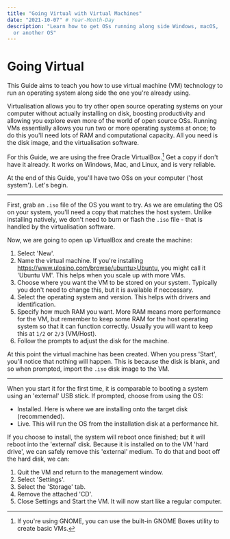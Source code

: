 ```yaml
---
title: "Going Virtual with Virtual Machines"
date: "2021-10-07" # Year-Month-Day
description: "Learn how to get OSs running along side Windows, macOS,
  or another OS"
---
```


# Going Virtual

This Guide aims to teach you how to use virtual machine (VM) technology to run an operating system along side the one you're already using.

Virtualisation allows you to try other open source operating systems on your computer without actually installing on disk, boosting productivity and allowing you explore even more of the world of open source OSs. Running VMs essentially allows you run two or more operating systems at once; to do this you'll need lots of RAM and computational capacity. All you need is the disk image, and the virtualisation software.

For this Guide, we are using the free <Link href="https://www.virtualbox.org">Oracle VirtualBox</Link>.[^1] Get a copy if don't have it already. It works on Windows, Mac, and Linux, and is very reliable.

At the end of this Guide, you'll have two OSs on your computer ('host system'). Let's begin.

---

First, grab an `.iso` file of the OS you want to try. As we are emulating the OS on your system, you'll need a copy that matches the host system. Unlike installing natively, we don't need to burn or flash the `.iso` file - that is handled by the virtualisation software.

Now, we are going to open up VirtualBox and create the machine:

1. Select 'New'.
2. Name the virtual machine. If you're installing https://www.ulosino.com/browse/ubuntu>Ubuntu</Link>, you might call it 'Ubuntu VM'. This helps when you scale up with more VMs.
3. Choose where you want the VM to be stored on your system. Typically you don't need to change this, but it is available if neccessary.
4. Select the operating system and version. This helps with drivers and identification.
5. Specify how much RAM you want. More RAM means more performance for the VM, but remember to keep some RAM for the host operating system so that it can function correctly. Usually you will want to keep this at `1/2` or `2/3` (VM/Host).
6. Follow the prompts to adjust the disk for the machine.

At this point the virtual machine has been created. When you press 'Start', you'll notice that nothing will happen. This is because the disk is blank, and so when prompted, import the `.iso` disk image to the VM.

---

When you start it for the first time, it is comparable to booting a system using an 'external' USB stick. If prompted, choose from using the OS:

- Installed. Here is where we are installing onto the target disk (recommended).
- Live. This will run the OS from the installation disk at a performance hit.

If you choose to install, the system will reboot once finished; but it will reboot into the 'external' disk. Because it is installed on to the VM 'hard drive', we can safely remove this 'external' medium. To do that and boot off the hard disk, we can:

1. Quit the VM and return to the management window.
2. Select 'Settings'.
3. Select the 'Storage' tab.
4. Remove the attached 'CD'.
5. Close Settings and Start the VM. It will now start like a regular computer.

[^1]: If you're using GNOME, you can use the built-in GNOME Boxes utility to create basic VMs.
